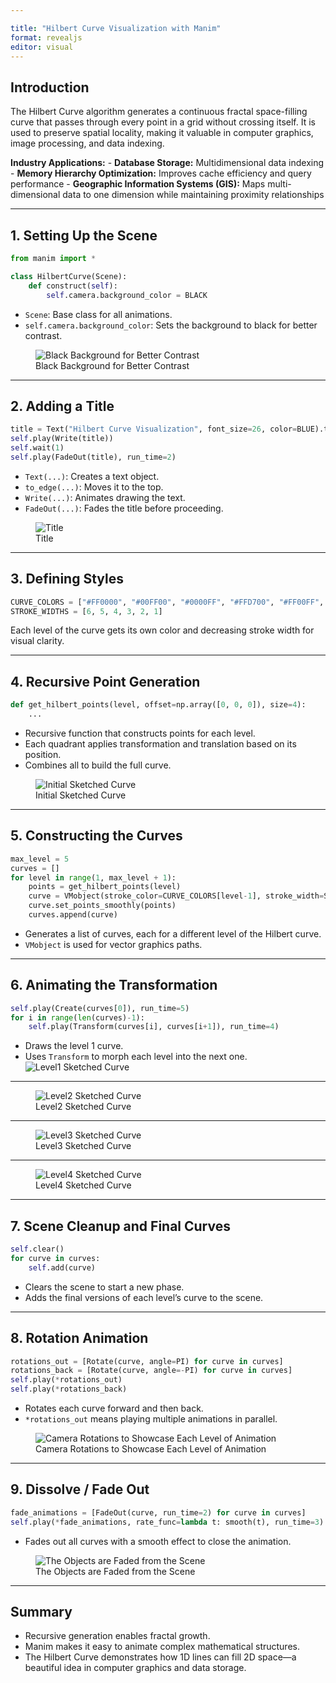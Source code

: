 ```yaml
---

title: "Hilbert Curve Visualization with Manim"
format: revealjs
editor: visual
---
```


## Introduction

The Hilbert Curve algorithm generates a continuous fractal space-filling curve that passes through every point in a grid without crossing itself. It is used to preserve spatial locality, making it valuable in computer graphics, image processing, and data indexing. 

**Industry Applications:**
- **Database Storage:** Multidimensional data indexing
- **Memory Hierarchy Optimization:** Improves cache efficiency and query performance
- **Geographic Information Systems (GIS):** Maps multi-dimensional data to one dimension while maintaining proximity relationships

---

## 1. Setting Up the Scene

```python
from manim import *

class HilbertCurve(Scene):
    def construct(self):
        self.camera.background_color = BLACK
```

- `Scene`: Base class for all animations.
- `self.camera.background_color`: Sets the background to black for better contrast.

![Black Background for Better Contrast](background.png)

---

## 2. Adding a Title

```python
title = Text("Hilbert Curve Visualization", font_size=26, color=BLUE).to_edge(UP * 0.5)
self.play(Write(title))
self.wait(1)
self.play(FadeOut(title), run_time=2)
```

- `Text(...)`: Creates a text object.
- `to_edge(...)`: Moves it to the top.
- `Write(...)`: Animates drawing the text.
- `FadeOut(...)`: Fades the title before proceeding.

![Title](title.png)

---

## 3. Defining Styles

```python
CURVE_COLORS = ["#FF0000", "#00FF00", "#0000FF", "#FFD700", "#FF00FF", "#00FFFF"]
STROKE_WIDTHS = [6, 5, 4, 3, 2, 1]
```

Each level of the curve gets its own color and decreasing stroke width for visual clarity.

---

## 4. Recursive Point Generation

```python
def get_hilbert_points(level, offset=np.array([0, 0, 0]), size=4):
    ...
```

- Recursive function that constructs points for each level.
- Each quadrant applies transformation and translation based on its position.
- Combines all to build the full curve.

![Initial Sketched Curve](sketch.png)

---

## 5. Constructing the Curves

```python
max_level = 5
curves = []
for level in range(1, max_level + 1):
    points = get_hilbert_points(level)
    curve = VMobject(stroke_color=CURVE_COLORS[level-1], stroke_width=STROKE_WIDTHS[level-1])
    curve.set_points_smoothly(points)
    curves.append(curve)
```

- Generates a list of curves, each for a different level of the Hilbert curve.
- `VMobject` is used for vector graphics paths.


---

## 6. Animating the Transformation

```python
self.play(Create(curves[0]), run_time=5)
for i in range(len(curves)-1):
    self.play(Transform(curves[i], curves[i+1]), run_time=4)
```

- Draws the level 1 curve.
- Uses `Transform` to morph each level into the next one.
![Level1 Sketched Curve](sketch1.png)

---

![Level2 Sketched Curve](sketch2.png)

---

![Level3 Sketched Curve](sketch3.png)

---

![Level4 Sketched Curve](sketch4.png)

---

## 7. Scene Cleanup and Final Curves

```python
self.clear()
for curve in curves:
    self.add(curve)
```

- Clears the scene to start a new phase.
- Adds the final versions of each level's curve to the scene.

---

## 8. Rotation Animation

```python
rotations_out = [Rotate(curve, angle=PI) for curve in curves]
rotations_back = [Rotate(curve, angle=-PI) for curve in curves]
self.play(*rotations_out)
self.play(*rotations_back)
```

- Rotates each curve forward and then back.
- `*rotations_out` means playing multiple animations in parallel.

![Camera Rotations to Showcase Each Level of Animation](rotation.png)

---

## 9. Dissolve / Fade Out

```python
fade_animations = [FadeOut(curve, run_time=2) for curve in curves]
self.play(*fade_animations, rate_func=lambda t: smooth(t), run_time=3)
```

- Fades out all curves with a smooth effect to close the animation.

![The Objects are Faded from the Scene](fade.png)

---

## Summary

- Recursive generation enables fractal growth.
- Manim makes it easy to animate complex mathematical structures.
- The Hilbert Curve demonstrates how 1D lines can fill 2D space—a beautiful idea in computer graphics and data storage.